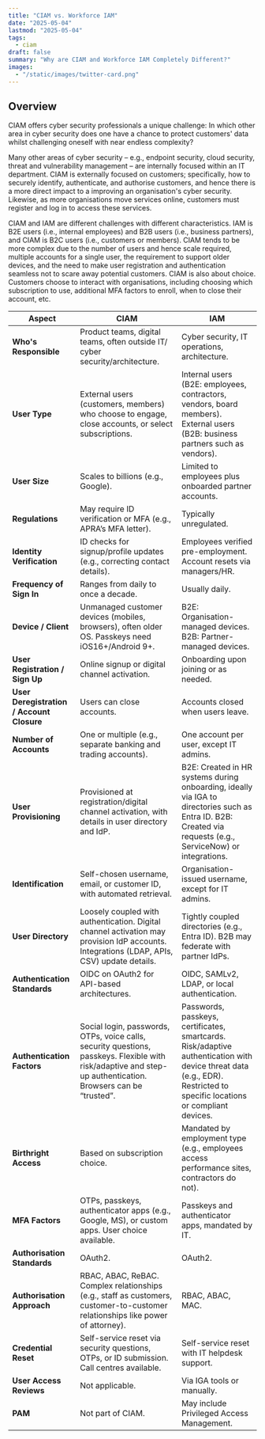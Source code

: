 ```yaml
---
title: "CIAM vs. Workforce IAM"
date: "2025-05-04"
lastmod: "2025-05-04"
tags:
  - ciam
draft: false
summary: "Why are CIAM and Workforce IAM Completely Different?"
images:
  - "/static/images/twitter-card.png"
---
```


## Overview

CIAM offers cyber security professionals a unique challenge: In which other area  in cyber security does one have a chance to protect customers' data whilst challenging oneself with near endless complexity? 

Many other areas of cyber security – e.g., endpoint security, cloud security, threat and vulnerability management – are internally focused within an IT department. CIAM is externally focused on customers; specifically, how to securely identify, authenticate, and authorise customers, and hence there is a more direct impact to a improving an organisation's cyber security. Likewise, as more organisations move services online, customers must register and log in to access these services. 

CIAM and IAM are different challenges with different characteristics. IAM is B2E users (i.e., internal employees) and B2B users (i.e., business partners), and CIAM is B2C users (i.e., customers or members).
CIAM tends to be more complex due to the number of users and hence scale required, multiple accounts for a single user, the requirement to support older devices, and the need to make user registration and authentication seamless not to scare away potential customers. CIAM is also about choice. Customers choose to interact with organisations, including choosing which subscription to use, additional MFA factors to enroll, when to close their account, etc.

| **Aspect**                     | **CIAM**                                                                 | **IAM**                                                                 |
|--------------------------------|--------------------------------------------------------------------------|------------------------------------------------------------------------|
| **Who's Responsible**         | Product teams, digital teams, often outside IT/ cyber security/architecture.  | Cyber security, IT operations, architecture.                            |
| **User Type**                  | External users (customers, members) who choose to engage, close accounts, or select subscriptions. | Internal users (B2E: employees, contractors, vendors, board members). External users (B2B: business partners such as vendors). |
| **User Size**                  | Scales to billions (e.g., Google).                                       | Limited to employees plus onboarded partner accounts.                   |
| **Regulations**                | May require ID verification or MFA (e.g., APRA’s MFA letter).            | Typically unregulated.                                                  |
| **Identity Verification**      | ID checks for signup/profile updates (e.g., correcting contact details). | Employees verified pre-employment. Account resets via managers/HR.     |
| **Frequency of Sign In**       | Ranges from daily to once a decade.                                      | Usually daily.                                                         |
| **Device / Client**            | Unmanaged customer devices (mobiles, browsers), often older OS. Passkeys need iOS16+/Android 9+. | B2E: Organisation-managed devices. B2B: Partner-managed devices.        |
| **User Registration / Sign Up**| Online signup or digital channel activation.                             | Onboarding upon joining or as needed.                                  |
| **User Deregistration / Account Closure** | Users can close accounts.                                      | Accounts closed when users leave.                                      |
| **Number of Accounts**         | One or multiple (e.g., separate banking and trading accounts).           | One account per user, except IT admins.                                |
| **User Provisioning**          | Provisioned at registration/digital channel activation, with details in user directory and IdP. | B2E: Created in HR systems during onboarding, ideally via IGA to directories such as Entra ID. B2B: Created via requests (e.g., ServiceNow) or integrations. |
| **Identification**             | Self-chosen username, email, or customer ID, with automated retrieval.   | Organisation-issued username, except for IT admins.                     |
| **User Directory**             | Loosely coupled with authentication. Digital channel activation may provision IdP accounts. Integrations (LDAP, APIs, CSV) update details. | Tightly coupled directories (e.g., Entra ID). B2B may federate with partner IdPs. |
| **Authentication Standards**   | OIDC on OAuth2 for API-based architectures.                              | OIDC, SAMLv2, LDAP, or local authentication.                            |
| **Authentication Factors**     | Social login, passwords, OTPs, voice calls, security questions, passkeys. Flexible with risk/adaptive and step-up authentication. Browsers can be “trusted”. | Passwords, passkeys, certificates, smartcards. Risk/adaptive authentication with device threat data (e.g., EDR). Restricted to specific locations or compliant devices. |
| **Birthright Access**          | Based on subscription choice.                                            | Mandated by employment type (e.g., employees access performance sites, contractors do not). |
| **MFA Factors**                | OTPs, passkeys, authenticator apps (e.g., Google, MS), or custom apps. User choice available. | Passkeys and authenticator apps, mandated by IT.                       |
| **Authorisation Standards**    | OAuth2.                                                                 | OAuth2.                                                                |
| **Authorisation Approach**     | RBAC, ABAC, ReBAC. Complex relationships (e.g., staff as customers, customer-to-customer relationships like power of attorney). | RBAC, ABAC, MAC.                                                       |
| **Credential Reset**           | Self-service reset via security questions, OTPs, or ID submission. Call centres available. | Self-service reset with IT helpdesk support.                           |
| **User Access Reviews**        | Not applicable.                                                         | Via IGA tools or manually.                                             |
| **PAM**                        | Not part of CIAM.                                                       | May include Privileged Access Management.                              |
